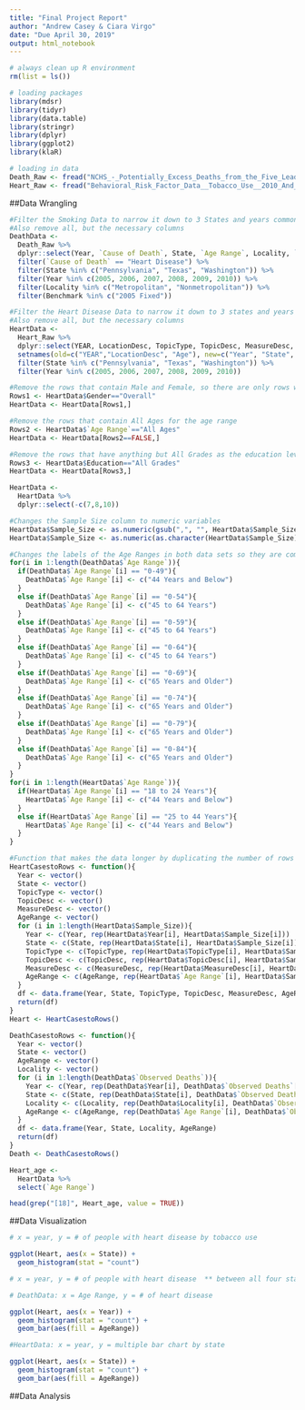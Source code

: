 ```yaml
---
title: "Final Project Report"
author: "Andrew Casey & Ciara Virgo"
date: "Due April 30, 2019"
output: html_notebook
---
```


```r
# always clean up R environment
rm(list = ls())

# loading packages
library(mdsr)
library(tidyr)
library(data.table)
library(stringr)
library(dplyr)
library(ggplot2)
library(klaR)

# loading in data
Death_Raw <- fread("NCHS_-_Potentially_Excess_Deaths_from_the_Five_Leading_Causes_of_Death.csv")
Heart_Raw <- fread("Behavioral_Risk_Factor_Data__Tobacco_Use__2010_And_Prior_.csv")
```


##Data Wrangling

```r
#Filter the Smoking Data to narrow it down to 3 States and years common between the two data sets
#Also remove all, but the necessary columns
DeathData <-
  Death_Raw %>%
  dplyr::select(Year, `Cause of Death`, State, `Age Range`, Locality, `Observed Deaths`, Benchmark) %>%
  filter(`Cause of Death` == "Heart Disease") %>%
  filter(State %in% c("Pennsylvania", "Texas", "Washington")) %>%
  filter(Year %in% c(2005, 2006, 2007, 2008, 2009, 2010)) %>%
  filter(Locality %in% c("Metropolitan", "Nonmetropolitan")) %>%
  filter(Benchmark %in% c("2005 Fixed"))

#Filter the Heart Disease Data to narrow it down to 3 states and years common between the two data sets
#Also remove all, but the necessary columns
HeartData <-
  Heart_Raw %>%
  dplyr::select(YEAR, LocationDesc, TopicType, TopicDesc, MeasureDesc, Sample_Size, Gender, Race, Age, Education) %>%
  setnames(old=c("YEAR","LocationDesc", "Age"), new=c("Year", "State", "Age Range")) %>%
  filter(State %in% c("Pennsylvania", "Texas", "Washington")) %>%
  filter(Year %in% c(2005, 2006, 2007, 2008, 2009, 2010))

#Remove the rows that contain Male and Female, so there are only rows with Overall.
Rows1 <- HeartData$Gender=="Overall"
HeartData <- HeartData[Rows1,]

#Remove the rows that contain All Ages for the age range
Rows2 <- HeartData$`Age Range`=="All Ages"
HeartData <- HeartData[Rows2==FALSE,]

#Remove the rows that have anything but All Grades as the education level
Rows3 <- HeartData$Education=="All Grades"
HeartData <- HeartData[Rows3,]

HeartData <-
  HeartData %>%
  dplyr::select(-c(7,8,10))

#Changes the Sample Size column to numeric variables
HeartData$Sample_Size <- as.numeric(gsub(",", "", HeartData$Sample_Size))
HeartData$Sample_Size <- as.numeric(as.character(HeartData$Sample_Size))
```

```r
#Changes the labels of the Age Ranges in both data sets so they are common
for(i in 1:length(DeathData$`Age Range`)){
  if(DeathData$`Age Range`[i] == "0-49"){
    DeathData$`Age Range`[i] <- c("44 Years and Below")
  }
  else if(DeathData$`Age Range`[i] == "0-54"){
    DeathData$`Age Range`[i] <- c("45 to 64 Years")
  }
  else if(DeathData$`Age Range`[i] == "0-59"){
    DeathData$`Age Range`[i] <- c("45 to 64 Years")
  }
  else if(DeathData$`Age Range`[i] == "0-64"){
    DeathData$`Age Range`[i] <- c("45 to 64 Years")
  }
  else if(DeathData$`Age Range`[i] == "0-69"){
    DeathData$`Age Range`[i] <- c("65 Years and Older")
  }
  else if(DeathData$`Age Range`[i] == "0-74"){
    DeathData$`Age Range`[i] <- c("65 Years and Older")
  }
  else if(DeathData$`Age Range`[i] == "0-79"){
    DeathData$`Age Range`[i] <- c("65 Years and Older")
  }
  else if(DeathData$`Age Range`[i] == "0-84"){
    DeathData$`Age Range`[i] <- c("65 Years and Older")
  }
}
for(i in 1:length(HeartData$`Age Range`)){
  if(HeartData$`Age Range`[i] == "18 to 24 Years"){
    HeartData$`Age Range`[i] <- c("44 Years and Below")
  }
  else if(HeartData$`Age Range`[i] == "25 to 44 Years"){
    HeartData$`Age Range`[i] <- c("44 Years and Below")
  }
}
```

```r
#Function that makes the data longer by duplicating the number of rows by the value in the sample size column and making the data set have more rows.
HeartCasestoRows <- function(){
  Year <- vector()
  State <- vector()
  TopicType <- vector()
  TopicDesc <- vector()
  MeasureDesc <- vector()
  AgeRange <- vector()
  for (i in 1:length(HeartData$Sample_Size)){
    Year <- c(Year, rep(HeartData$Year[i], HeartData$Sample_Size[i]))
    State <- c(State, rep(HeartData$State[i], HeartData$Sample_Size[i]))
    TopicType <- c(TopicType, rep(HeartData$TopicType[i], HeartData$Sample_Size[i]))
    TopicDesc <- c(TopicDesc, rep(HeartData$TopicDesc[i], HeartData$Sample_Size[i]))
    MeasureDesc <- c(MeasureDesc, rep(HeartData$MeasureDesc[i], HeartData$Sample_Size[i]))
    AgeRange <- c(AgeRange, rep(HeartData$`Age Range`[i], HeartData$Sample_Size[i]))
  }
  df <- data.frame(Year, State, TopicType, TopicDesc, MeasureDesc, AgeRange)
  return(df)
}
Heart <- HeartCasestoRows()
```

```r
DeathCasestoRows <- function(){
  Year <- vector()
  State <- vector()
  AgeRange <- vector()
  Locality <- vector()
  for (i in 1:length(DeathData$`Observed Deaths`)){
    Year <- c(Year, rep(DeathData$Year[i], DeathData$`Observed Deaths`[i]))
    State <- c(State, rep(DeathData$State[i], DeathData$`Observed Deaths`[i]))
    Locality <- c(Locality, rep(DeathData$Locality[i], DeathData$`Observed Deaths`[i]))
    AgeRange <- c(AgeRange, rep(DeathData$`Age Range`[i], DeathData$`Observed Deaths`[i]))
  }
  df <- data.frame(Year, State, Locality, AgeRange)
  return(df)
}
Death <- DeathCasestoRows()
```

```r
Heart_age <- 
  HeartData %>%
  select(`Age Range`)

head(grep("[18]", Heart_age, value = TRUE))
```


##Data Visualization

```r
# x = year, y = # of people with heart disease by tobacco use

ggplot(Heart, aes(x = State)) +
  geom_histogram(stat = "count")
```

```r
# x = year, y = # of people with heart disease  ** between all four states

```

```r
# DeathData: x = Age Range, y = # of heart disease

ggplot(Heart, aes(x = Year)) +
  geom_histogram(stat = "count") +
  geom_bar(aes(fill = AgeRange))
```

```r
#HeartData: x = year, y = multiple bar chart by state

ggplot(Heart, aes(x = State)) +
  geom_histogram(stat = "count") +
  geom_bar(aes(fill = AgeRange))
```



##Data Analysis

```r

```





